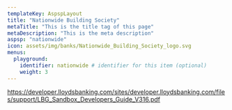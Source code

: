 ```yaml
---
templateKey: AspspLayout
title: "Nationwide Building Society"
metaTitle: "This is the title tag of this page"
metaDescription: "This is the meta description"
aspsp: "nationwide"
icon: assets/img/banks/Nationwide_Building_Society_logo.svg
menus:
  playground: 
    identifier: nationwide # identifier for this item (optional)
    weight: 3
---
```




https://developer.lloydsbanking.com/sites/developer.lloydsbanking.com/files/support/LBG_Sandbox_Developers_Guide_V316.pdf

